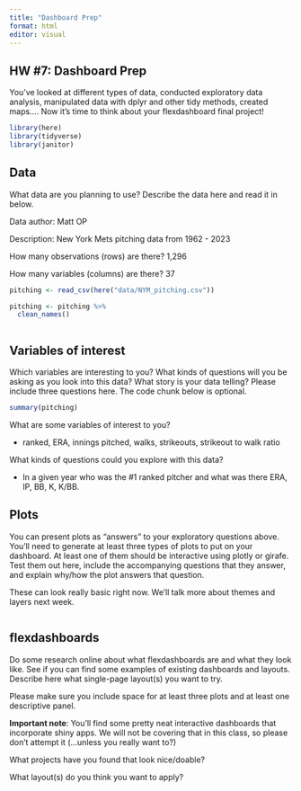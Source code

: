 ```yaml
---
title: "Dashboard Prep"
format: html
editor: visual
---
```


## HW #7: Dashboard Prep

You've looked at different types of data, conducted exploratory data analysis, manipulated data with dplyr and other tidy methods, created maps.... Now it's time to think about your flexdashboard final project!

```r
library(here)
library(tidyverse)
library(janitor)
```

## Data

What data are you planning to use? Describe the data here and read it in below.

Data author: Matt OP

Description: New York Mets pitching data from 1962 - 2023

How many observations (rows) are there? 1,296

How many variables (columns) are there? 37

```r
pitching <- read_csv(here("data/NYM_pitching.csv"))

pitching <- pitching %>%
  clean_names()
```

```r

```

## Variables of interest

Which variables are interesting to you? What kinds of questions will you be asking as you look into this data? What story is your data telling? Please include three questions here. The code chunk below is optional.

```r
summary(pitching)
```

What are some variables of interest to you?

-   ranked, ERA, innings pitched, walks, strikeouts, strikeout to walk ratio

What kinds of questions could you explore with this data?

-   In a given year who was the #1 ranked pitcher and what was there ERA, IP, BB, K, K/BB.

## Plots

You can present plots as "answers" to your exploratory questions above. You'll need to generate at least three types of plots to put on your dashboard. At least one of them should be interactive using plotly or girafe. Test them out here, include the accompanying questions that they answer, and explain why/how the plot answers that question.

These can look really basic right now. We'll talk more about themes and layers next week.

```r

```

## flexdashboards

Do some research online about what flexdashboards are and what they look like. See if you can find some examples of existing dashboards and layouts. Describe here what single-page layout(s) you want to try.

Please make sure you include space for at least three plots and at least one descriptive panel.

**Important note**: You'll find some pretty neat interactive dashboards that incorporate shiny apps. We will not be covering that in this class, so please don't attempt it (...unless you really want to?)

What projects have you found that look nice/doable?

What layout(s) do you think you want to apply?

